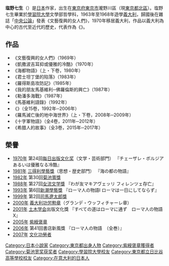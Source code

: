 {{BLP unsourced|time=2021-09-05T10:08:18+00:00}}
{{Infobox writer
| name          = 塩野七生
| image         = 
| image_size    = 
| caption       = 
| pseudonym     = 
| birth_name    = 
| birth_date    = {{生年月日と年齢|1937|07|07}}
| birth_place   = {{JPN}}[[東京府|東京府]][[東京市|東京市]][[瀧野川區|瀧野川區]]
| death_date    = 
| death_place   = 
| resting_place = 
| occupation    = 歴史作家
| language      = {{JPN}}
| nationality   = {{JPN}}
| education     = 
| alma_mater    = [[学習院大学|学習院大学]]
| period        = 1969年 -
| genre         = 小説、歴史
| subject       = 
| movement      = 
| notable_works = 「文藝復興的女人們」<br />『{{link-jp|羅馬人的故事|ローマ人の物語}}』
| spouse        = 
| partner       = 
| children      = アントニオ・シモーネ
| relatives     =
| influences    = 
| influenced    = 
| awards        = [[每日出版文化奖|每日出版文化賞]]<br>[[菊池寬獎|菊池寬獎]]<br>{{link-jp|義大利功勞勲章|イタリア共和国功労勲章}}<br>グランデ・ウッフィチャーレ章<br>[[紫綬褒章|紫綬褒章]]
| signature     = 
| website       = 
| misc          = 
}}
{{japanese|japanese=塩野七生|kana=しおの ななみ|romaji=Shiono Nanami}}
'''塩野七生'''（{{bd|1937年|7月7日|catIdx=}}）是[[日本|日本]]作家，出生在[[東京府|東京府]][[東京市|東京市]]瀧野川區（現[[東京都|東京都]][[北區_(東京都)|北區]]）。塩野七生畢業於[[學習院大學|學習院大學]]文學部哲學科，1963年至1968年遊學[[義大利|義大利]]，歸國後在雜誌「[[中央公論|中央公論]]」發表《文藝復興的女人們》，1970年移居義大利，作品以義大利為中心的古代至近代的歷史，代表作為《{{link-jp|羅馬人的故事|ローマ人の物語}}》。

==作品==
*《文藝復興的女人們》（1969年）
*《凱撒波吉耳抑或優雅的冷酷》（1970年）
*《海都物語》（上・下卷，1980年）
*《君士坦丁堡的陷落》（1983年）
*《羅得斯島攻防記》（1985年）
*《我的朋友馬基維利─佛羅倫斯的興亡》（1987年）
*《勒潘多海戰》（1987年）
*《馬基維利語錄》（1992年）
*《{{link-jp|羅馬人的故事|ローマ人の物語}}》（全15卷，1992年─2006年）
*《羅馬滅亡後的地中海世界》（上・下卷，2008年─2009年）
*《十字軍物語》（全4卷，2011年─2012年）
*《希腊人的故事》（全3卷，2015年─2017年）

==榮譽==
*[[1970年|1970年]] 第24回[[每日出版文化奖|每日出版文化奖]]（文学・芸術部門） 『チェーザレ・ボルジアあるいは優雅なる冷酷』
*[[1981年|1981年]] [[三得利學藝獎|三得利學藝獎]]（思想・歴史部門） 『海の都の物語』
*[[1982年|1982年]] 第30回[[菊池寬獎|菊池寬獎]]
*[[1988年|1988年]] 第27回[[女流文学獎|女流文学獎]] 『わが友マキアヴェッリ フィレンツェ存亡』
*[[1993年|1993年]] 第6回[[新潮學藝獎|新潮學藝獎]] 『ローマ人の物語Ⅰ ローマは一日にしてならず』
*[[1999年|1999年]] 第2回[[司馬遼太郎獎|司馬遼太郎獎]]
*[[2000年|2000年]] [[義大利功労勲章|義大利功労勲章]]（グランデ・ウッフィチャーレ章）
*[[2001年|2001年]] [[土木学会|土木学会]]出版文化獎 『すべての道はローマに通ず　ローマ人の物語Ⅹ』
*[[2005年|2005年]] [[紫綬褒章|紫綬褒章]]
*[[2006年|2006年]] 第41回書店新風獎 『ローマ人の物語　（全巻）』
*[[2007年|2007年]] [[文化功勞者|文化功勞者]]

{{Authority control}}
{{DEFAULTSORT:Shiono Nanami}}
[[Category:日本小說家|Category:日本小說家]]
[[Category:東京都出身人物|Category:東京都出身人物]]
[[Category:紫綬褒章獲得者|Category:紫綬褒章獲得者]]
[[Category:菊池宽奖获奖者|Category:菊池宽奖获奖者]]
[[Category:學習院大學校友|Category:學習院大學校友]]
[[Category:東京都立日比谷高等學校校友|Category:東京都立日比谷高等學校校友]]
[[Category:在意大利的日本人|Category:在意大利的日本人]]